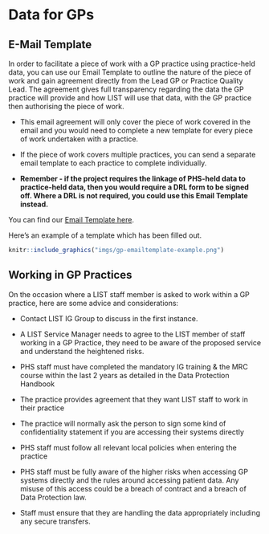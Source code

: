 # Data for GPs

## E-Mail Template

In order to facilitate a piece of work with a GP practice using practice-held data, you can use our Email Template to outline the nature of the piece of work and gain agreement directly from the Lead GP or Practice Quality Lead. The agreement gives full transparency regarding the data the GP practice will provide and how LIST will use that data, with the GP practice then authorising the piece of work. 

- This email agreement will only cover the piece of work covered in the email and you would need to complete a new template for every piece of work undertaken with a practice. 

- If the piece of work covers multiple practices, you can send a separate email template to each practice to complete individually. 

- **Remember - if the project requires the linkage of PHS-held data to practice-held data, then you would require a DRL form to be signed off. Where a DRL is not required, you could use this Email Template instead.**

You can find our [Email Template here](https://scottish.sharepoint.com/:w:/r/sites/PHS-LIST/_layouts/15/Doc.aspx?sourcedoc=%7BA10F07C3-CFFC-4A82-9CD7-A2D6DBA1D6DB%7D&file=LIST%20IG%20-%20GP%20practice%20data%20sharing%20email%20template.docx&action=default&mobileredirect=true).

Here’s an example of a template which has been filled out. 

```r
knitr::include_graphics("imgs/gp-emailtemplate-example.png")
```

## Working in GP Practices

On the occasion where a LIST staff member is asked to work within a GP practice, here are some advice and considerations:

- Contact LIST IG Group to discuss in the first instance. 

- A LIST Service Manager needs to agree to the LIST member of staff working in a GP Practice, they need to be aware of the proposed service and understand the heightened risks. 

- PHS staff must have completed the mandatory IG training & the MRC course within the last 2 years as detailed in the Data Protection Handbook 

- The practice provides agreement that they want LIST staff to work in their practice 

- The practice will normally ask the person to sign some kind of confidentiality statement if you are accessing their systems directly 

- PHS staff must follow all relevant local policies when entering the practice 

- PHS staff must be fully aware of the higher risks when accessing GP systems directly and the rules around accessing patient data.  Any misuse of this access could be a breach of contract and a breach of Data Protection law. 

- Staff must ensure that they are handling the data appropriately including any secure transfers. 

